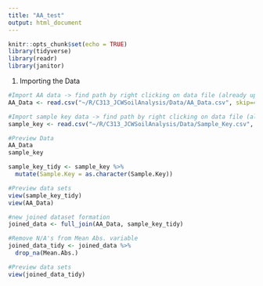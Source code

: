 ```yaml
---
title: "AA_test"
output: html_document
---
```


```r
knitr::opts_chunk$set(echo = TRUE)
library(tidyverse)
library(readr)
library(janitor)
```

1) Importing the Data
```r
#Import AA data -> find path by right clicking on data file (already uploaded in R and selecting "import dataset")
AA_Data <- read.csv("~/R/C313_JCWSoilAnalysis/Data/AA_Data.csv", skip=4, na="N/A") 

#Import sample key data -> find path by right clicking on data file (already uploaded in R and selecting "import dataset")
sample_key <- read.csv("~/R/C313_JCWSoilAnalysis/Data/Sample_Key.csv", skip=0)

#Preview Data
AA_Data
sample_key
```

```r
sample_key_tidy <- sample_key %>%
  mutate(Sample.Key = as.character(Sample.Key))

#Preview data sets
view(sample_key_tidy)
view(AA_Data)
```

```r
#new joined dataset formation
joined_data <- full_join(AA_Data, sample_key_tidy) 

```

```r
#Remove N/A's from Mean Abs. variable
joined_data_tidy <- joined_data %>% 
  drop_na(Mean.Abs.)

#Preview data sets
view(joined_data_tidy)
```
